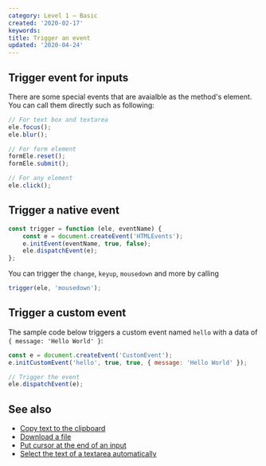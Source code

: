 ```yaml
---
category: Level 1 — Basic
created: '2020-02-17'
keywords:
title: Trigger an event
updated: '2020-04-24'
---
```


## Trigger event for inputs

There are some special events that are avaialble as the method's element. You can call them directly such as following:

```js
// For text box and textarea
ele.focus();
ele.blur();

// For form element
formEle.reset();
formEle.submit();

// For any element
ele.click();
```

## Trigger a native event

```js
const trigger = function (ele, eventName) {
    const e = document.createEvent('HTMLEvents');
    e.initEvent(eventName, true, false);
    ele.dispatchEvent(e);
};
```

You can trigger the `change`, `keyup`, `mousedown` and more by calling

```js
trigger(ele, 'mousedown');
```

## Trigger a custom event

The sample code below triggers a custom event named `hello` with a data of `{ message: 'Hello World' }`:

```js
const e = document.createEvent('CustomEvent');
e.initCustomEvent('hello', true, true, { message: 'Hello World' });

// Trigger the event
ele.dispatchEvent(e);
```

## See also

-   [Copy text to the clipboard](https://phuoc.ng/collection/html-dom/copy-text-to-the-clipboard/)
-   [Download a file](https://phuoc.ng/collection/html-dom/download-a-file/)
-   [Put cursor at the end of an input](https://phuoc.ng/collection/html-dom/put-cursor-at-the-end-of-an-input/)
-   [Select the text of a textarea automatically](https://phuoc.ng/collection/html-dom/select-the-text-of-a-textarea-automatically/)
